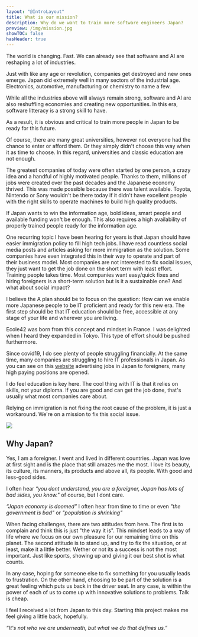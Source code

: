```yaml
---
layout: "@IntroLayout"
title: What is our mission?
description: Why do we want to train more software engineers Japan?
preview: /img/mission.jpg
showTOC: false
hasHeader: true
---
```

The world is changing. Fast. We can already see that software and AI are reshaping a lot of industries.

Just with like any age or revolution, companies get destroyed and new ones emerge. Japan did extremely well in many sectors of the industrial age. Electronics, automotive, manufacturing or chemistry to name a few.

While all the industries above will always remain strong, software and AI are also reshuffling economies and creating new opportunities. In this era, software litteracy is a strong skill to have.

As a result, it is obvious and critical to train more people in Japan to be ready for this future.

Of course, there are many great universities, however not everyone had the chance to enter or afford them. Or they simply didn't choose this way when it as time to choose. In this regard, universities and classic education are not enough.

The greatest companies of today were often started by one person, a crazy idea and a handful of highly motivated people. Thanks to them, millions of jobs were created over the past decades and the Japanese economy thrived. This was made possible because there was talent available. Toyota, Nintendo or Sony wouldn't be there today if it didn't have excellent people with the right skills to operate machines to build high quality products.

If Japan wants to win the information age, bold ideas, smart people and available funding won't be enough. This also requires a high availability of properly trained people ready for the information age.

One recurring topic I have been hearing for years is that Japan should have easier immigration policy to fill high tech jobs. I have read countless social media posts and articles asking for more immigration as the solution. Some companies have even integrated this in their way to operate and part of their business model. Most companies are not interested to fix social issues, they just want to get the job done on the short term with least effort. Training people takes time. Most companies want easy/quick fixes and hiring foreigners is a short-term solution but is it a sustainable one? And what about social impact?

I believe the A plan should be to focus on the question: How can we enable more Japanese people to be IT proficient and ready for this new era. The first step should be that IT education should be free, accessible at any stage of your life and wherever you are living.

Ecole42 was born from this concept and mindset in France. I was delighted when I heard they expanded in Tokyo. This type of effort should be pushed furthermore.

Since covid19, I do see plenty of people struggling financially. At the same time, many companies are struggling to hire IT professionals in Japan. As you can see on this [website](https://japan-dev.com/backend-jobs-in-japan) advertising jobs in Japan to foreigners, many high paying positions are opened.

I do feel education is key here. The cool thing with IT is that it relies on skills, not your diploma. If you are good and can get the job done, that's usually what most companies care about.

Relying on immigration is not fixing the root cause of the problem, it is just a workaround. We're on a mission to fix this social issue.

![](/img/mission-1.jpg)

## Why Japan?

Yes, I am a foreigner. I went and lived in different countries. Japan was love at first sight and is the place that still amazes me the most. I love its beauty, its culture, its manners, its products and above all, its people. With good and less-good sides.

I often hear _“you dont understand, you are a foreigner, Japan has lots of bad sides, you know."_ of course, but I dont care.

_“Japan economy is doomed”_ I often hear from time to time or even _"the government is bad"_ or _"population is shrinking"_

When facing challenges, there are two attitudes from here. The first is to complain and think this is just "the way it is". This mindset leads to a way of life where we focus on our own pleasure for our remaining time on this planet. The second attitude is to stand up, and try to fix the situation, or at least, make it a little better. Wether or not its a success is not the most important. Just like sports, showing up and giving it our best shot is what counts.

In any case, hoping for someone else to fix something for you usually leads to frustration. On the other hand, choosing to be part of the solution is a great feeling which puts us back in the driver seat. In any case, is within the power of each of us to come up with innovative solutions to problems. Talk is cheap.

I feel I received a lot from Japan to this day. Starting this project makes me feel giving a little back, hopefully.

_“It's not who we are underneath, but what we do that defines us.”_